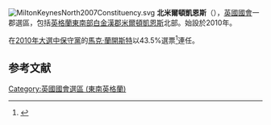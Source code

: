 [[File:MiltonKeynesNorth2007Constituency.svg|right]]
'''北米爾頓凱恩斯'''（{{lang-en|Milton Keynes North}}），[[英國|英國]][[英國國會|國會]]一郡選區，包括[[英格蘭|英格蘭]][[東南英格蘭|東南部]][[白金漢郡|白金漢郡]][[米爾頓凱恩斯|米爾頓凱恩斯]]北部。始設於2010年。

在[[2010年英國大選|2010年大選中]][[保守黨_(英國)|保守黨]]的[[馬克·蘭開斯特|馬克·蘭開斯特]]以43.5%選票<ref name="">{{cite news
|publisher=[[英國廣播公司|英國廣播公司]]
|date=2010年5月7日
|title=Election 2010/Constituency/Milton Keynes North
|url=http://news.bbc.co.uk/1/shared/election2010/results/constituency/c94.stm
|accessdate=2010年6月15日
|archive-date=2017年8月23日
|archive-url=https://web.archive.org/web/20170823095323/http://news.bbc.co.uk/1/shared/election2010/results/constituency/c94.stm
|dead-url=no
}}</ref>連任。

==参考文献==
<div class="references-small">
<references></references>
</div>
{{英國國會選區 (東南英格蘭)}}
{{DEFAULTSORT:Milton Keynes North}}
[[Category:英國國會選區_(東南英格蘭)|Category:英國國會選區 (東南英格蘭)]]
